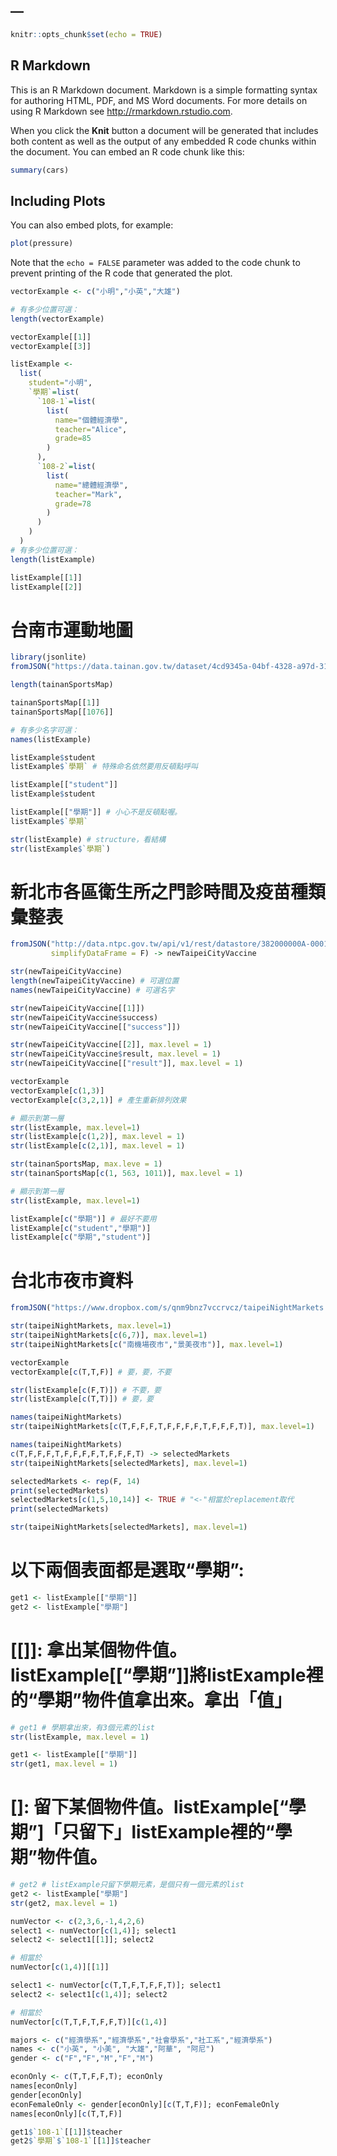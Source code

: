 ---
---

```r
knitr::opts_chunk$set(echo = TRUE)
```

## R Markdown

This is an R Markdown document. Markdown is a simple formatting syntax for authoring HTML, PDF, and MS Word documents. For more details on using R Markdown see <http://rmarkdown.rstudio.com>.

When you click the **Knit** button a document will be generated that includes both content as well as the output of any embedded R code chunks within the document. You can embed an R code chunk like this:

```r
summary(cars)
```

## Including Plots

You can also embed plots, for example:

```r
plot(pressure)
```

Note that the `echo = FALSE` parameter was added to the code chunk to prevent printing of the R code that generated the plot.


```r
vectorExample <- c("小明","小英","大雄")

# 有多少位置可選：
length(vectorExample)
```

```r
vectorExample[[1]]
vectorExample[[3]]
```

```r
listExample <- 
  list(
    student="小明",
    `學期`=list(
      `108-1`=list(
        list(
          name="個體經濟學",
          teacher="Alice",
          grade=85
        )
      ),
      `108-2`=list(
        list(
          name="總體經濟學",
          teacher="Mark",
          grade=78
        )
      )
    )
  )
# 有多少位置可選：
length(listExample)
```

```r
listExample[[1]]
listExample[[2]]
```

# 台南市運動地圖
```r
library(jsonlite)
fromJSON("https://data.tainan.gov.tw/dataset/4cd9345a-04bf-4328-a97d-314ff78b4763/resource/afc025fc-1ef4-447c-b785-a680391d0ca1/download/tnsport2.json", simplifyDataFrame = F) -> tainanSportsMap

length(tainanSportsMap)
```

```r
tainanSportsMap[[1]]
tainanSportsMap[[1076]]
```

```r
# 有多少名字可選：
names(listExample)
```

```r
listExample$student
listExample$`學期` # 特殊命名依然要用反頓點呼叫
```

```r
listExample[["student"]]
listExample$student

listExample[["學期"]] # 小心不是反頓點喔。
listExample$`學期`
```

```r
str(listExample) # structure，看結構
str(listExample$`學期`)
```

# 新北市各區衛生所之門診時間及疫苗種類彙整表
```r
fromJSON("http://data.ntpc.gov.tw/api/v1/rest/datastore/382000000A-000157-002",
         simplifyDataFrame = F) -> newTaipeiCityVaccine
```

```r
str(newTaipeiCityVaccine)
length(newTaipeiCityVaccine) # 可選位置
names(newTaipeiCityVaccine) # 可選名字
```

```r
str(newTaipeiCityVaccine[[1]])
str(newTaipeiCityVaccine$success)
str(newTaipeiCityVaccine[["success"]])

str(newTaipeiCityVaccine[[2]], max.level = 1)
str(newTaipeiCityVaccine$result, max.level = 1)
str(newTaipeiCityVaccine[["result"]], max.level = 1)
```

```r
vectorExample
vectorExample[c(1,3)]
vectorExample[c(3,2,1)] # 產生重新排列效果
```

```r
# 顯示到第一層
str(listExample, max.level=1)
str(listExample[c(1,2)], max.level = 1)
str(listExample[c(2,1)], max.level = 1)
```

```r
str(tainanSportsMap, max.leve = 1)
str(tainanSportsMap[c(1, 563, 1011)], max.level = 1)
```

```r
# 顯示到第一層
str(listExample, max.level=1)

listExample[c("學期")] # 最好不要用
listExample[c("student","學期")]
listExample[c("學期","student")]
```

# 台北市夜市資料
```r
fromJSON("https://www.dropbox.com/s/qnm9bnz7vccrvcz/taipeiNightMarkets.json?dl=1", simplifyDataFrame = F) -> taipeiNightMarkets
```

```r
str(taipeiNightMarkets, max.level=1)
str(taipeiNightMarkets[c(6,7)], max.level=1)
str(taipeiNightMarkets[c("南機場夜市","景美夜市")], max.level=1)
```

```r
vectorExample
vectorExample[c(T,T,F)] # 要，要，不要
```

```r
str(listExample[c(F,T)]) # 不要，要
str(listExample[c(T,T)]) # 要，要
```

```r
names(taipeiNightMarkets)
str(taipeiNightMarkets[c(T,F,F,F,T,F,F,F,F,T,F,F,F,T)], max.level=1)
```

```r
names(taipeiNightMarkets)
c(T,F,F,F,T,F,F,F,F,T,F,F,F,T) -> selectedMarkets
str(taipeiNightMarkets[selectedMarkets], max.level=1)
```

```r
selectedMarkets <- rep(F, 14)
print(selectedMarkets)
selectedMarkets[c(1,5,10,14)] <- TRUE # "<-"相當於replacement取代
print(selectedMarkets)
```

```r
str(taipeiNightMarkets[selectedMarkets], max.level=1)
```

# 以下兩個表面都是選取“學期”:
```r
get1 <- listExample[["學期"]]
get2 <- listExample["學期"]
```

# [[]]: 拿出某個物件值。listExample[["學期"]]將listExample裡的“學期”物件值拿出來。拿出「值」
```r
# get1 # 學期拿出來，有3個元素的list
str(listExample, max.level = 1)
```

```r
get1 <- listExample[["學期"]]
str(get1, max.level = 1)
```

# []: 留下某個物件值。listExample["學期"]「只留下」listExample裡的“學期”物件值。
```r
# get2 # listExample只留下學期元素，是個只有一個元素的list
get2 <- listExample["學期"]
str(get2, max.level = 1)
```

```r
numVector <- c(2,3,6,-1,4,2,6)
select1 <- numVector[c(1,4)]; select1
select2 <- select1[[1]]; select2

# 相當於
numVector[c(1,4)][[1]]
```

```r
select1 <- numVector[c(T,T,F,T,F,F,T)]; select1
select2 <- select1[c(1,4)]; select2

# 相當於
numVector[c(T,T,F,T,F,F,T)][c(1,4)]
```

```r
majors <- c("經濟學系","經濟學系","社會學系","社工系","經濟學系")
names <- c("小英", "小美", "大雄","阿華", "阿尼")
gender <- c("F","F","M","F","M")

econOnly <- c(T,T,F,F,T); econOnly
names[econOnly]
gender[econOnly]
econFemaleOnly <- gender[econOnly][c(T,T,F)]; econFemaleOnly
names[econOnly][c(T,T,F)]
```

```r
get1$`108-1`[[1]]$teacher
get2$`學期`$`108-1`[[1]]$teacher
```

